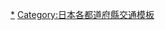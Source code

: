 {{NavboxV2
|name = 3環狀9放射
|title = [[3環狀9放射]]
|titlestyle = background-color:#bfb
|listclass = hlist
|groupstyle = background-color:#ddd
|group1 = 3環狀
|list1-border = child
|list1-type = vertical
  |list1-list1 = [[首都圈中央聯絡自動車道]] - [[東京灣跨海公路|東京灣水線]]
  |list1-list2 = [[東京外環自動車道]]
  |list1-list3 = [[首都高速中央環狀線]]
  
|group2 = 9放射
|list2-border = child
|list2-type = vertical
|list2-evenodd = swap
  |list2-list1 = [[東京灣岸道路]]神奈川方向（[[首都高速灣岸線]]東京以西 - [[橫濱橫須賀道路]]）
  |list2-list2 = {{Lj|第三京濱道路|第三京浜道路}} - {{Lj|橫濱新道|横浜新道}}
  |list2-list3 = [[首都高速3號澀谷線]] - [[東名高速公路]]
  |list2-list4 = [[首都高速4号新宿線]] - [[中央自動車道]]
  |list2-list5 = [[高速練馬線]]<span style="font-size:80%">（動工時期未定）</span> - [[關越自動車道]]
  |list2-list6 = [[首都高速1號上野線]] - [[首都高速川口線]] - [[東北自動車道]]
  |list2-list7 = [[首都高速6號三鄉線]] - [[常磐自動車道]]
  |list2-list8 = 東京灣岸道路千葉方向（首都高速灣岸線東京以東 - [[東關東自動車道]]）
  |list2-list9 = [[首都高速7號小松川線]] - [[京葉道路]] - [[館山自動車道]]
}}<noinclude>
[[Category:關東地方道路|*]]
[[Category:日本各都道府縣交通模板]]
</noinclude>